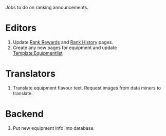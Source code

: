 Jobs to do on ranking announcements.

=Editors=

# Update [[Ranking/Rank_Rewards|Rank Rewards]] and [[Ranking/Data|Rank History]] pages.
# Create any new pages for equipment and update [[Template:Equipmentlist]]

=Translators=

# Translate equipment flavour text. Request images from data miners to translate.

=Backend=

# Put new equipment info into database.

{{Docs}}